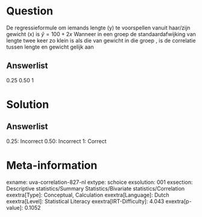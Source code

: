 Question
========

De regressieformule om iemands lengte (y) te voorspellen vanuit
haar/zijn gewicht (x) is $\hat{y}=100+2x$
Wanneer in een groep de standaardafwijking van lengte twee keer zo klein
is als die van gewicht in die groep , is de correlatie tussen lengte en
gewicht gelijk aan

Answerlist
----------

0.25
0.50
1

Solution
========

Answerlist
----------

0.25: Incorrect
0.50: Incorrect
1: Correct

Meta-information
================
exname: uva-correlation-827-nl
extype: schoice
exsolution: 001
exsection: Descriptive statistics/Summary Statistics/Bivariate statistics/Correlation
exextra[Type]: Conceptual, Calculation
exextra[Language]: Dutch
exextra[Level]: Statistical Literacy
exextra[IRT-Difficulty]: 4.043
exextra[p-value]: 0.1052

